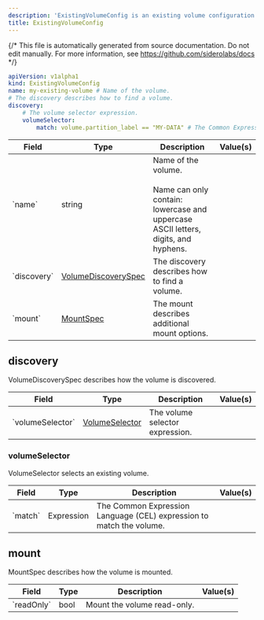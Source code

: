 ```yaml
---
description: 'ExistingVolumeConfig is an existing volume configuration document. Existing volumes allow to mount partitions (or whole disks) that were created outside of Talos. Volume will be mounted under `/var/mnt/<name>`. The existing volume config name should not conflict with user volume names.'
title: ExistingVolumeConfig
---
```


{/*
This file is automatically generated from source documentation.
Do not edit manually. For more information, see https://github.com/siderolabs/docs
*/}










```yaml
apiVersion: v1alpha1
kind: ExistingVolumeConfig
name: my-existing-volume # Name of the volume.
# The discovery describes how to find a volume.
discovery:
    # The volume selector expression.
    volumeSelector:
        match: volume.partition_label == "MY-DATA" # The Common Expression Language (CEL) expression to match the volume.
```


<table>
  <thead>
    <tr>
      <th>Field</th>
      <th>Type</th>
      <th>Description</th>
      <th>Value(s)</th>
    </tr>
  </thead>
  <tbody>
    <tr>
      <td>`name`</td>
      <td>string</td>
      <td>Name of the volume.<br /><br />Name can only contain:<br />lowercase and uppercase ASCII letters, digits, and hyphens.</td>
      <td></td>
    </tr>
    <tr>
      <td>`discovery`</td>
      <td><a href="#discovery">VolumeDiscoverySpec</a></td>
      <td>The discovery describes how to find a volume.</td>
      <td></td>
    </tr>
    <tr>
      <td>`mount`</td>
      <td><a href="#mount">MountSpec</a></td>
      <td>The mount describes additional mount options.</td>
      <td></td>
    </tr>
  </tbody>
</table>



## discovery

VolumeDiscoverySpec describes how the volume is discovered.




<table>
  <thead>
    <tr>
      <th>Field</th>
      <th>Type</th>
      <th>Description</th>
      <th>Value(s)</th>
    </tr>
  </thead>
  <tbody>
    <tr>
      <td>`volumeSelector`</td>
      <td><a href="#volumeselector">VolumeSelector</a></td>
      <td>The volume selector expression.</td>
      <td></td>
    </tr>
  </tbody>
</table>



### volumeSelector

VolumeSelector selects an existing volume.




<table>
  <thead>
    <tr>
      <th>Field</th>
      <th>Type</th>
      <th>Description</th>
      <th>Value(s)</th>
    </tr>
  </thead>
  <tbody>
    <tr>
      <td>`match`</td>
      <td>Expression</td>
      <td>The Common Expression Language (CEL) expression to match the volume.</td>
      <td></td>
    </tr>
  </tbody>
</table>







## mount

MountSpec describes how the volume is mounted.




<table>
  <thead>
    <tr>
      <th>Field</th>
      <th>Type</th>
      <th>Description</th>
      <th>Value(s)</th>
    </tr>
  </thead>
  <tbody>
    <tr>
      <td>`readOnly`</td>
      <td>bool</td>
      <td>Mount the volume read-only.</td>
      <td></td>
    </tr>
  </tbody>
</table>







